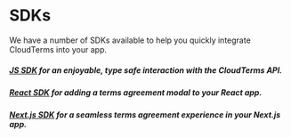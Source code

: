 # SDKs

We have a number of SDKs available to help you quickly integrate CloudTerms into your app.

##### __[JS SDK](./sdks/js)__ for an enjoyable, type safe interaction with the CloudTerms API.
##### __[React SDK](./sdks/react)__ for adding a terms agreement modal to your React app.
##### __[Next.js SDK](./sdks/nextjs)__ for a seamless terms agreement experience in your Next.js app.

